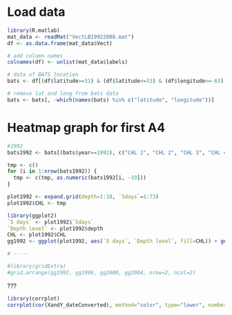 # Load data
```r
library(R.matlab)
mat_data <- readMat("VectLB19922008.mat")
df <- as.data.frame(mat_data$Vect)

# add column names
colnames(df) <- unlist(mat_data$labels)

# data of BATS location
bats <- df[(df$latitude>=31) & (df$latitude<=33) & (df$longitude<=-63) & (df$longitude>=-65), ]

# remove lat and long from bats data
bats <- bats[, -which(names(bats) %in% c("latitude", "longitude"))]
```

# Heatmap graph for first A4
```r
#1992
bats1992 <- bats[(bats$year==1992), c("CHL 1", "CHL 2", "CHL 3", "CHL 4", "CHL 5", "CHL 6", "CHL 7", "CHL 8", "CHL 9", "CHL 10", "CHL 11", "CHL 12", "CHL 13", "CHL 14", "CHL 15", "CHL 16", "CHL 17", "CHL 18", "5days")]

tmp <- c()
for (i in 1:nrow(bats1992)) {
  tmp <- c(tmp, as.numeric(bats1992[i, -19]))
}

plot1992 <- expand.grid(depth=1:18, `5days`=1:73)
plot1992$CHL <- tmp

library(ggplot2)
`5 days` <- plot1992$`5days`
`Depth level` <- plot1992$depth
CHL <- plot1992$CHL
gg1992 <- ggplot(plot1992, aes(`5 days`, `Depth level`, fill=CHL)) + geom_tile() + scale_fill_gradientn(colors = rainbow(7), limits=c(0,1.5), breaks=seq(0,1.5,0.25)) + scale_y_reverse() + coord_fixed() + ggtitle("1992")

# -----

#library(gridExtra)
#grid.arrange(gg1992, gg1996, gg2000, gg2004, nrow=2, ncol=2)
```

???

```r
library(corrplot)
corrplot(cor(XandY_dateConverted), method="color", type="lower", number.cex=.7, addCoef.col = "black")
```

